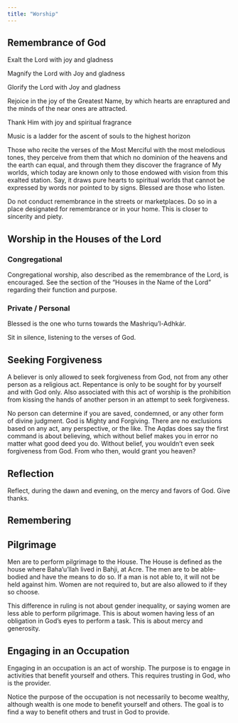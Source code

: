 ```yaml
---
title: "Worship"
---
```


## Remembrance of God

Exalt the Lord with joy and gladness

Magnify the Lord with Joy and gladness

Glorify the Lord with Joy and gladness

Rejoice in the joy of the Greatest Name, by which hearts are enraptured and the minds of the near ones are attracted.

Thank Him with joy and spiritual fragrance

Music is a ladder for the ascent of souls to the highest horizon

Those who recite the verses of the Most Merciful with the most melodious tones, they perceive from them that which no dominion of the heavens and the earth can equal, and through them they discover the fragrance of My worlds, which today are known only to those endowed with vision from this exalted station. Say, it draws pure hearts to spiritual worlds that cannot be expressed by words nor pointed to by signs. Blessed are those who listen.

Do not conduct remembrance in the streets or marketplaces. Do so in a place designated for remembrance or in your home. This is closer to sincerity and piety.

## Worship in the Houses of the Lord

### Congregational

Congregational worship, also described as the remembrance of the Lord, is encouraged. See the section of the "Houses in the Name of the Lord" regarding their function and purpose.

### Private / Personal

Blessed is the one who turns towards the Mashriqu’l-Adhkár.

Sit in silence, listening to the verses of God.

## Seeking Forgiveness

A believer is only allowed to seek forgiveness from God, not from any other person as a religious act. Repentance is only to be sought for by yourself and with God only. Also associated with this act of worship is the prohibition from kissing the hands of another person in an attempt to seek forgiveness.

No person can determine if you are saved, condemned, or any other form of divine judgment. God is Mighty and Forgiving. There are no exclusions based on any act, any perspective, or the like. The Aqdas does say the first command is about believing, which without belief makes you in error no matter what good deed you do. Without belief, you wouldn't even seek forgiveness from God. From who then, would grant you heaven?

## Reflection

Reflect, during the dawn and evening, on the mercy and favors of God. Give thanks.

## Remembering

## Pilgrimage

Men are to perform pilgrimage to the House. The House is defined as the house where Baha'u'llah lived in Bahji, at Acre. The men are to be able-bodied and have the means to do so. If a man is not able to, it will not be held against him. Women are not required to, but are also allowed to if they so choose.

This difference in ruling is not about gender inequality, or saying women are less able to perform pilgrimage. This is about women having less of an obligation in God's eyes to perform a task. This is about mercy and generosity.

## Engaging in an Occupation

Engaging in an occupation is an act of worship. The purpose is to engage in activities that benefit yourself and others. This requires trusting in God, who is the provider.

Notice the purpose of the occupation is not necessarily to become wealthy, although wealth is one mode to benefit yourself and others. The goal is to find a way to benefit others and trust in God to provide.
